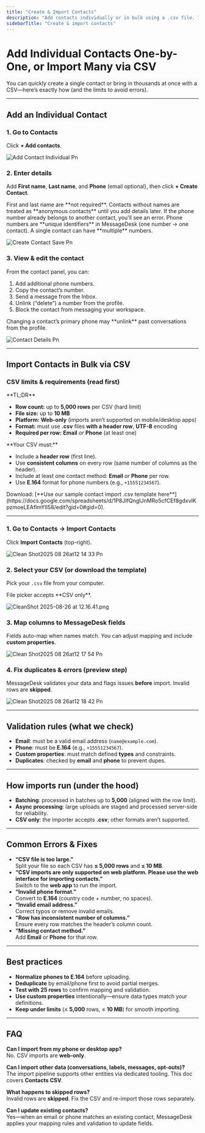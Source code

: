```yaml
---
title: "Create & Import Contacts"
description: "Add contacts individually or in bulk using a .csv file. Includes limits, required formats, and validation rules."
sidebarTitle: "Create & import contacts"
---
```


# Add Individual Contacts One-by-One, or Import Many via CSV

You can quickly create a single contact or bring in thousands at once with a CSV—here’s exactly how (and the limits to avoid errors).

---

## Add an Individual Contact

### 1. Go to **Contacts**

Click **\+ Add contacts**.

![Add Contact Individual Pn](/docs-main/images/add-contact-individual.png)

### 2. Enter details

Add **First name**, **Last name**, and **Phone** (email optional), then click **\+ Create Contact**.

<Note>
  First and last name are **not required**. Contacts without names are treated as **anonymous contacts** until you add details later.
</Note>

<Warning>
  If the phone number already belongs to another contact, you’ll see an error. Phone numbers are **unique identifiers** in MessageDesk (one number → one contact). A single contact can have **multiple** numbers.
</Warning>

![Create Contact Save Pn](/docs-main/images/create-contact-save.png)

### 3. View & edit the contact

From the contact panel, you can:

1. Add additional phone numbers.
2. Copy the contact’s number.
3. Send a message from the Inbox.
4. Unlink (“delete”) a number from the profile.
5. Block the contact from messaging your workspace.

<Warning>
  Changing a contact’s primary phone may **unlink** past conversations from the profile.
</Warning>

![Contact Details Pn](/docs-main/images/contact-details.png)

---

## Import Contacts in Bulk via CSV

### CSV limits & requirements (read first)

<Note>
  **TL;DR**

  - **Row count:** up to **5,000 rows** per CSV (hard limit)
  - **File size:** up to **10 MB**
  - **Platform:** **Web-only** (imports aren’t supported on mobile/desktop apps)
  - **Format:** must use **.csv** files **with a header row**, **UTF-8** encoding
  - **Required per row:** **Email** _or_ **Phone** (at least one)
</Note>

<Warning>
  **Your CSV must:**

  - Include a **header row** (first line).
  - Use **consistent columns** on every row (same number of columns as the header).
  - Include at least one contact method: **Email** _or_ **Phone** per row.
  - Use **E.164** format for phone numbers (e.g., `+15551234567`).
</Warning>

<Tip>
  Download: [**Use our sample contact import .csv template here**](https://docs.google.com/spreadsheets/d/1P8JIfQngIJnMRo5cfCEf8gdxvIKpzmoeLEAfImYII58/edit?gid=0#gid=0).
</Tip>

---

### 1. Go to **Contacts** → **Import Contacts**

Click **Import Contacts** (top-right).

![Clean Shot2025 08 26at12 14 33 Pn](/images/CleanShot2025-08-26at12.14.33.png)

### 2. Select your CSV (or download the template)

Pick your `.csv` file from your computer.

<Note>
  File picker accepts **CSV only**.
</Note>

![CleanShot 2025-08-26 at 12.16.41.png](/images/CleanShot2025-08-26at12.16.41.png)

### 3. Map columns to MessageDesk fields

Fields auto-map when names match. You can adjust mapping and include **custom properties**.

![Clean Shot2025 08 26at12 17 54 Pn](/images/CleanShot2025-08-26at12.17.54.png)

### 4. Fix duplicates & errors (preview step)

MessageDesk validates your data and flags issues **before** import. Invalid rows are **skipped**.

![Clean Shot2025 08 26at12 18 42 Pn](/images/CleanShot2025-08-26at12.18.42.png)

---

## Validation rules (what we check)

- **Email**: must be a valid email address (`name@example.com`).
- **Phone**: must be **E.164** (e.g., `+15551234567`).
- **Custom properties**: must match defined **types** and constraints.
- **Duplicates**: checked by **email** and **phone** to prevent dupes.

---

## How imports run (under the hood)

- **Batching**: processed in batches up to **5,000** (aligned with the row limit).
- **Async processing**: large uploads are staged and processed server-side for reliability.
- **CSV only**: the importer accepts **.csv**; other formats aren’t supported.

---

## Common Errors & Fixes

- **“CSV file is too large.”**\
  Split your file so each CSV has **≤ 5,000 rows** and **≤ 10 MB**.
- **“CSV imports are only supported on web platform. Please use the web interface for importing contacts.”**\
  Switch to the **web app** to run the import.
- **“Invalid phone format.”**\
  Convert to **E.164** (country code + number, no spaces).
- **“Invalid email address.”**\
  Correct typos or remove invalid emails.
- **“Row has inconsistent number of columns.”**\
  Ensure every row matches the header’s column count.
- **“Missing contact method.”**\
  Add **Email** or **Phone** for that row.

---

## Best practices

- **Normalize phones to E.164** before uploading.
- **Deduplicate** by email/phone first to avoid partial merges.
- **Test with 25 rows** to confirm mapping and validation.
- **Use custom properties** intentionally—ensure data types match your definitions.
- **Keep under limits** (≤ **5,000** rows, ≤ **10 MB**) for smooth importing.

---

## FAQ

**Can I import from my phone or desktop app?**\
No. CSV imports are **web-only**.

**Can I import other data (conversations, labels, messages, opt-outs)?**\
The import pipeline supports other entities via dedicated tooling. This doc covers **Contacts CSV**.

**What happens to skipped rows?**\
Invalid rows are **skipped**. Fix the CSV and re-import those rows separately.

**Can I update existing contacts?**\
Yes—when an email or phone matches an existing contact, MessageDesk applies your mapping rules and validation to update fields.